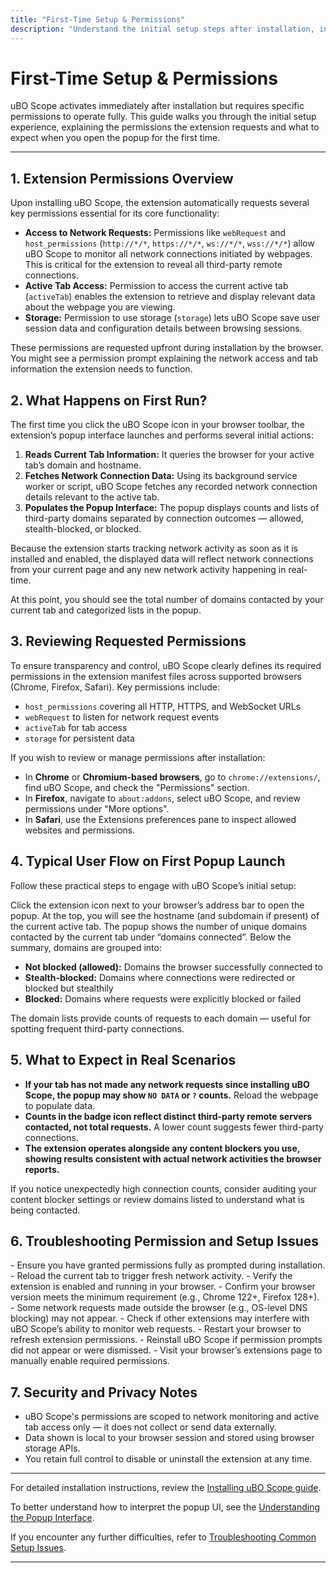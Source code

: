 ```yaml
---
title: "First-Time Setup & Permissions"
description: "Understand the initial setup steps after installation, including granting permissions and reviewing what the extension can access. This covers the extension’s workflow for first run, and what users should expect the first time they launch the popup."
---
```


# First-Time Setup & Permissions

uBO Scope activates immediately after installation but requires specific permissions to operate fully. This guide walks you through the initial setup experience, explaining the permissions the extension requests and what to expect when you open the popup for the first time.

---

## 1. Extension Permissions Overview

Upon installing uBO Scope, the extension automatically requests several key permissions essential for its core functionality:

- **Access to Network Requests:** Permissions like `webRequest` and `host_permissions` (`http://*/*`, `https://*/*`, `ws://*/*`, `wss://*/*`) allow uBO Scope to monitor all network connections initiated by webpages. This is critical for the extension to reveal all third-party remote connections.
- **Active Tab Access:** Permission to access the current active tab (`activeTab`) enables the extension to retrieve and display relevant data about the webpage you are viewing.
- **Storage:** Permission to use storage (`storage`) lets uBO Scope save user session data and configuration details between browsing sessions.

<Note>
These permissions are requested upfront during installation by the browser. You might see a permission prompt explaining the network access and tab information the extension needs to function.
</Note>

## 2. What Happens on First Run?

The first time you click the uBO Scope icon in your browser toolbar, the extension’s popup interface launches and performs several initial actions:

1. **Reads Current Tab Information:** It queries the browser for your active tab’s domain and hostname.
2. **Fetches Network Connection Data:** Using its background service worker or script, uBO Scope fetches any recorded network connection details relevant to the active tab.
3. **Populates the Popup Interface:** The popup displays counts and lists of third-party domains separated by connection outcomes — allowed, stealth-blocked, or blocked.

Because the extension starts tracking network activity as soon as it is installed and enabled, the displayed data will reflect network connections from your current page and any new network activity happening in real-time.

<Check>
At this point, you should see the total number of domains contacted by your current tab and categorized lists in the popup.
</Check>

## 3. Reviewing Requested Permissions

To ensure transparency and control, uBO Scope clearly defines its required permissions in the extension manifest files across supported browsers (Chrome, Firefox, Safari). Key permissions include:

- `host_permissions` covering all HTTP, HTTPS, and WebSocket URLs
- `webRequest` to listen for network request events
- `activeTab` for tab access
- `storage` for persistent data

<Info>
If you wish to review or manage permissions after installation:

- In **Chrome** or **Chromium-based browsers**, go to `chrome://extensions/`, find uBO Scope, and check the "Permissions" section.
- In **Firefox**, navigate to `about:addons`, select uBO Scope, and review permissions under "More options".
- In **Safari**, use the Extensions preferences pane to inspect allowed websites and permissions.
</Info>

## 4. Typical User Flow on First Popup Launch

Follow these practical steps to engage with uBO Scope’s initial setup:

<Steps>
<Step title="Click the uBO Scope Toolbar Icon">
Click the extension icon next to your browser’s address bar to open the popup.
</Step>
<Step title="Observe the Hostname Display">
At the top, you will see the hostname (and subdomain if present) of the current active tab.
</Step>
<Step title="Check the Domains Connected Summary">
The popup shows the number of unique domains contacted by the current tab under “domains connected”.
</Step>
<Step title="Review Allowed, Stealth-Blocked, and Blocked Sections">
Below the summary, domains are grouped into:

- **Not blocked (allowed):** Domains the browser successfully connected to
- **Stealth-blocked:** Domains where connections were redirected or blocked but stealthily
- **Blocked:** Domains where requests were explicitly blocked or failed
</Step>
<Step title="Interact with Domain Lists">
The domain lists provide counts of requests to each domain — useful for spotting frequent third-party connections.
</Step>
</Steps>

## 5. What to Expect in Real Scenarios

- **If your tab has not made any network requests since installing uBO Scope, the popup may show `NO DATA` or `?` counts.** Reload the webpage to populate data.
- **Counts in the badge icon reflect distinct third-party remote servers contacted, not total requests.** A lower count suggests fewer third-party connections.
- **The extension operates alongside any content blockers you use, showing results consistent with actual network activities the browser reports.**

<Tip>
If you notice unexpectedly high connection counts, consider auditing your content blocker settings or review domains listed to understand what is being contacted.
</Tip>

## 6. Troubleshooting Permission and Setup Issues

<AccordionGroup title="Common First-Run Issues and Solutions">
<Accordion title="Extension Popup Shows No Data or Stays Loading">
- Ensure you have granted permissions fully as prompted during installation.
- Reload the current tab to trigger fresh network activity.
- Verify the extension is enabled and running in your browser.
</Accordion>
<Accordion title="Issues with Network Connection Reporting">
- Confirm your browser version meets the minimum requirement (e.g., Chrome 122+, Firefox 128+).
- Some network requests made outside the browser (e.g., OS-level DNS blocking) may not appear.
- Check if other extensions may interfere with uBO Scope’s ability to monitor web requests.
</Accordion>
<Accordion title="Permissions Cannot Be Changed or Are Disabled">
- Restart your browser to refresh extension permissions.
- Reinstall uBO Scope if permission prompts did not appear or were dismissed.
- Visit your browser’s extensions page to manually enable required permissions.
</Accordion>
</AccordionGroup>

## 7. Security and Privacy Notes

- uBO Scope's permissions are scoped to network monitoring and active tab access only — it does not collect or send data externally.
- Data shown is local to your browser session and stored using browser storage APIs.
- You retain full control to disable or uninstall the extension at any time.

---

For detailed installation instructions, review the [Installing uBO Scope guide](/getting-started/installation-setup/installing-extension).

To better understand how to interpret the popup UI, see the [Understanding the Popup Interface](/getting-started/using-extension/popup-ui-guide).

If you encounter any further difficulties, refer to [Troubleshooting Common Setup Issues](/getting-started/using-extension/troubleshooting-setup).

---

<uBO-Scope-Documentation-Team />